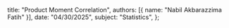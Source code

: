   title: "Product Moment Correlation",
  authors: [{ name: "Nabil Akbarazzima Fatih" }],
  date: "04/30/2025",
  subject: "Statistics",
};
